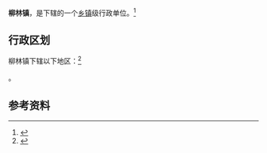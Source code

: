 {{中国乡级行政区|62/30/22/100/000}}

'''柳林镇'''，是{{PRC admin/fullname|62/30/22/100/000|3}}下辖的一个[[乡镇|乡镇]]级行政单位。<ref>{{PRC admin/ref sgc|{{PRC admin/parent|62/30/22/100/000}}}}</ref>

== 行政区划 ==

柳林镇下辖以下地区：<ref>{{PRC admin/ref sgc|62/30/22/100/000}}</ref>

{{PRC admin/children|62/30/22/100/000}}。

== 参考资料 ==

{{reflist}}

{{行政区划小作品}}
{{PRC admin/navcat|62/30/22/100/000}}